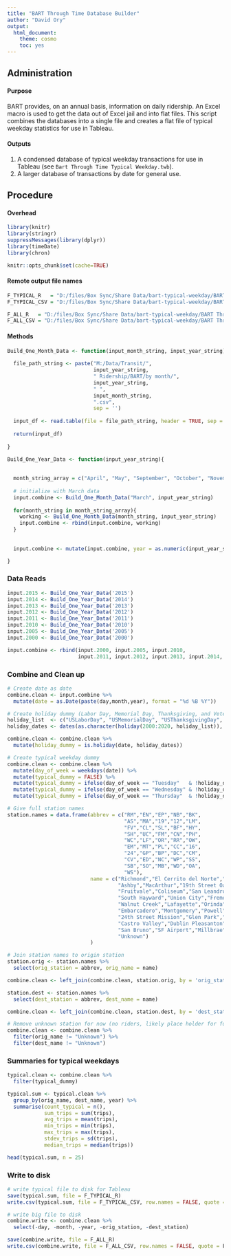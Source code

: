 ```yaml
---
title: "BART Through Time Database Builder"
author: "David Ory"
output:
  html_document:
    theme: cosmo
    toc: yes
---
```


## Administration

#### Purpose
BART provides, on an annual basis, information on daily ridership.  An Excel macro is used to get the data out of Excel jail and into flat files.  This script combines the databases into a single file and creates a flat file of typical weekday statistics for use in Tableau. 

#### Outputs
1.  A condensed database of typical weekday transactions for use in Tableau (see ``Bart Through Time Typical Weekday.twb``).
2.  A larger database of transactions by date for general use.


## Procedure
#### Overhead

```r
library(knitr)
library(stringr)
suppressMessages(library(dplyr))
library(timeDate)
library(chron)
```

```r
knitr::opts_chunk$set(cache=TRUE)
```

#### Remote output file names
```r
F_TYPICAL_R   = "D:/files/Box Sync/Share Data/bart-typical-weekday/BART Through Time Typical Weekday.Rdata"
F_TYPICAL_CSV = "D:/files/Box Sync/Share Data/bart-typical-weekday/BART Through Time Typical Weekday.csv"

F_ALL_R   = "D:/files/Box Sync/Share Data/bart-typical-weekday/BART Through Time.Rdata"
F_ALL_CSV = "D:/files/Box Sync/Share Data/bart-typical-weekday/BART Through Time.csv"

```


#### Methods
```r

Build_One_Month_Data <- function(input_month_string, input_year_string){
  
  file_path_string <- paste("M:/Data/Transit/", 
                            input_year_string, 
                            " Ridership/BART/by month/", 
                            input_year_string,
                            " ",
                            input_month_string,
                            ".csv",
                            sep = '')
  
  input_df <- read.table(file = file_path_string, header = TRUE, sep = ",", stringsAsFactors = FALSE)
  
  return(input_df)
  
}

Build_One_Year_Data <- function(input_year_string){
  
  
  month_string_array = c("April", "May", "September", "October", "November")
  
  # initialize with March data
  input.combine <- Build_One_Month_Data("March", input_year_string)
  
  for(month_string in month_string_array){
    working <- Build_One_Month_Data(month_string, input_year_string)
    input.combine <- rbind(input.combine, working)
  }
  
  
  input.combine <- mutate(input.combine, year = as.numeric(input_year_string))

}

```


### Data Reads
```r

input.2015 <- Build_One_Year_Data('2015')
input.2014 <- Build_One_Year_Data('2014')
input.2013 <- Build_One_Year_Data('2013')
input.2012 <- Build_One_Year_Data('2012')
input.2011 <- Build_One_Year_Data('2011')
input.2010 <- Build_One_Year_Data('2010')
input.2005 <- Build_One_Year_Data('2005')
input.2000 <- Build_One_Year_Data('2000')

input.combine <- rbind(input.2000, input.2005, input.2010, 
                       input.2011, input.2012, input.2013, input.2014, input.2015)

```

### Combine and Clean up
```r

# Create date as date
combine.clean <- input.combine %>%
  mutate(date = as.Date(paste(day,month,year), format = "%d %B %Y"))

# Create holiday dummy (Labor Day, Memorial Day, Thanksgiving, and Veterans day are relevant) 
holiday_list  <- c("USLaborDay", "USMemorialDay", "USThanksgivingDay", "USVeteransDay")
holiday_dates <- dates(as.character(holiday(2000:2020, holiday_list)), format = "Y-M-D")

combine.clean <- combine.clean %>%
  mutate(holiday_dummy = is.holiday(date, holiday_dates))

# Create typical weekday dummy
combine.clean <- combine.clean %>%
  mutate(day_of_week = weekdays(date)) %>%
  mutate(typical_dummy = FALSE) %>%
  mutate(typical_dummy = ifelse(day_of_week == "Tuesday"   & !holiday_dummy, TRUE, typical_dummy)) %>%
  mutate(typical_dummy = ifelse(day_of_week == "Wednesday" & !holiday_dummy, TRUE, typical_dummy)) %>%
  mutate(typical_dummy = ifelse(day_of_week == "Thursday"  & !holiday_dummy, TRUE, typical_dummy))

# Give full station names
station.names = data.frame(abbrev = c("RM","EN","EP","NB","BK",
                                      "AS","MA","19","12","LM",
                                      "FV","CL","SL","BF","HY",
                                      "SH","UC","FM","CN","PH",
                                      "WC","LF","OR","RR","OW",
                                      "EM","MT","PL","CC","16",
                                      "24","GP","BP","DC","CM",
                                      "CV","ED","NC","WP","SS",
                                      "SB","SO","MB","WD","OA",
                                      "WS"), 
                           name = c("Richmond","El Cerrito del Norte","El Cerrito Plaza","North Berkeley","Berkeley",
                                    "Ashby","MacArthur","19th Street Oakland","12th Street Oakland","Lake Merritt",
                                    "Fruitvale","Coliseum","San Leandro","Bay Fair","Hayward",
                                    "South Hayward","Union City","Fremont","Concord","Pleasant Hill",
                                    "Walnut Creek","Lafayette","Orinda","Rockridge","West Oakland",
                                    "Embarcadero","Montgomery","Powell","Civic Center","16th Street Mission",
                                    "24th Street Mission","Glen Park","Balboa Park","Daly City","Colma",
                                    "Castro Valley","Dublin Pleasanton","North Concord","Pittsburg Bay Point","South City",
                                    "San Bruno","SF Airport","Millbrae","West Dublin", "Oakland Airport Connector",
                                    "Unknown")
                           )

# Join station names to origin station
station.orig <- station.names %>%
  select(orig_station = abbrev, orig_name = name)

combine.clean <- left_join(combine.clean, station.orig, by = 'orig_station', copy = FALSE)

station.dest <- station.names %>%
  select(dest_station = abbrev, dest_name = name)

combine.clean <- left_join(combine.clean, station.dest, by = 'dest_station', copy = FALSE)

# Remove unknown station for now (no riders, likely place holder for future station)
combine.clean <- combine.clean %>%
  filter(orig_name != "Unknown") %>%
  filter(dest_name != "Unknown")

```

### Summaries for typical weekdays
```r

typical.clean <- combine.clean %>%
  filter(typical_dummy)

typical.sum <- typical.clean %>%
  group_by(orig_name, dest_name, year) %>%
  summarise(count_typical = n(), 
            sum_trips = sum(trips), 
            avg_trips = mean(trips), 
            min_trips = min(trips), 
            max_trips = max(trips), 
            stdev_trips = sd(trips), 
            median_trips = median(trips))

head(typical.sum, n = 25)

```

### Write to disk
```r
# write typical file to disk for Tableau
save(typical.sum, file = F_TYPICAL_R)
write.csv(typical.sum, file = F_TYPICAL_CSV, row.names = FALSE, quote = F)

# write big file to disk
combine.write <- combine.clean %>%
  select(-day, -month, -year, -orig_station, -dest_station)

save(combine.write, file = F_ALL_R)
write.csv(combine.write, file = F_ALL_CSV, row.names = FALSE, quote = F)
```

